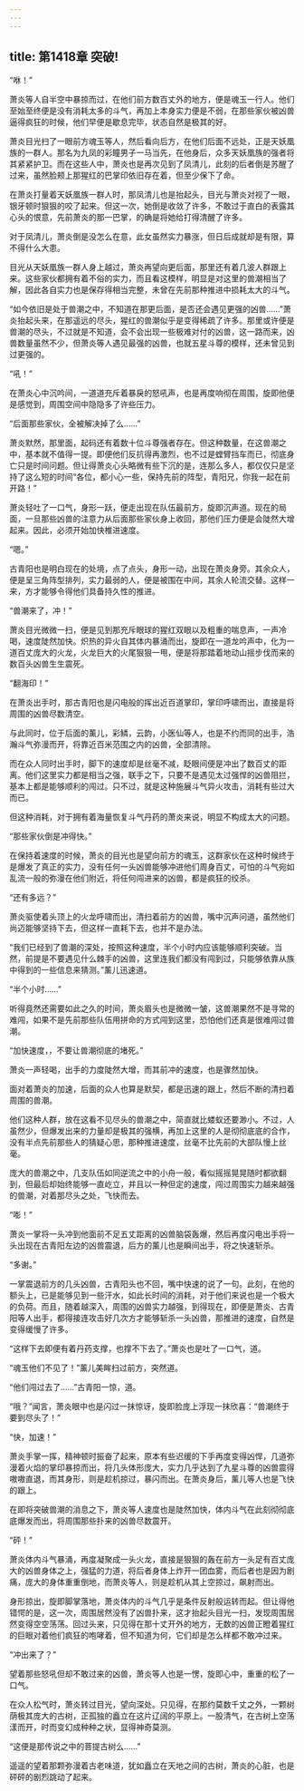 ```yaml
---
---
---
```

title: 第1418章 突破!
---



“咻！”

萧炎等人自半空中暴掠而过，在他们前方数百丈外的地方，便是魂玉一行人。他们至始至终便是没有消耗太多的斗气，再加上本身实力便是不弱，在那些家伙被凶兽逼得疯狂的时候，他们早便是歇息完毕，状态自然是极其的好。

萧炎目光扫了一眼前方魂玉等人，然后看向后方，在他们后面不远处，正是天妖凰族的一群人。那名为九凤的彩瞳男子一马当先，在他身后，众多天妖凰族的强者将其紧紧护卫。而在这些人中，萧炎也是再次见到了凤清儿，此刻的后者倒是苏醒了过来，虽然脸颊上那猩红的巴掌印依旧存在着，但至少保下了命。

在萧炎打量着天妖凰族一群人时，那凤清儿也是抬起头，目光与萧炎对视了一眼，银牙顿时狠狠的咬了起来。但这一次，她倒是收敛了许多，不敢过于直白的表露其心头的恨意，先前萧炎的那一巴掌，的确是将她给打得清醒了许多。

对于凤清儿，萧炎倒是没怎么在意，此女虽然实力暴涨，但日后成就却是有限，算不得什么大患。

目光从天妖凰族一群人身上越过，萧炎再望向更后面，那里还有着几波人群跟上来。这些家伙都拥有着不俗的实力，而且看这模样，明显是对这里的兽潮相当了解，因此各自实力也是保存得相当完整，未曾在先前那种推进中损耗太大的斗气。

“如今依旧是处于兽潮之中，不知道在那更后面，是否还会遇见更强的凶兽……”萧炎抬起头来，在那遥远的尽头，猩红的兽潮似乎是变得稀疏了许多。那里或许便是兽潮的尽头，不过就是不知道，会不会出现一些极难对付的凶兽，这一路而来，凶兽数量虽然不少，但萧炎等人遇见最强的凶兽，也就五星斗尊的模样，还未曾见到过更强的。

“吼！”

在萧炎心中沉吟间，一道道充斥着暴戾的怒吼声，也是再度响彻在周围，旋即他便是感觉到，周围空间中隐隐多了许些压力。

“后面那些家伙，全被解决掉了么……”

萧炎默然，那里面，起码还有着数十位斗尊强者存在。但这种数量，在这兽潮之中，基本就不值得一提。即便他们反抗得再激烈，也不过是螳臂挡车而已，彻底身亡只是时间问题。但让得萧炎心头略微有些下沉的是，连那么多人，都仅仅只是坚持了这么短的时间“各位，都小心一些，保持先前的阵型，青阳兄，你我一起在前开路！”

萧炎轻吐了一口气，身形一跃，便走出现在队伍最前方，旋即沉声道。现在的局面，一旦那些凶兽的注意力从后面那些家伙身上收回，那他们压力便是会陡然大增起来。因此，必须开始加快椎进速度。

“嗯。”

古青阳也是明白现在的处境，点了点头，身形一动，出现在萧炎身旁。其余众人，便是呈三角阵型排列，实力最弱的人，便是被围在中间，其余人轮流交替。这样一来，方才能够令得他们具备持久性的推进。

“兽潮来了，冲！”

萧炎目光微微一扫，便是见到那充斥眼球的猩红双眼以及粗重的喘息声，一声冷喝，速度陡然加快。炽热的异火自其体内暴涌而出，旋即在一道龙吟声中，化为一道百丈庞大的火龙，火龙巨大的火尾狠狠一甩，便是将那踏着地动山摇步伐而来的数百头凶兽生生震死。

“翻海印！”

在萧炎出手时，那古青阳也是闪电般的挥出近百道掌印，掌印呼啸而出，直接是将周围的凶兽尽数清空。

与此同时，位于后面的薰儿，彩鳞，云韵，小医仙等人，也是不约而同的出手，浩瀚斗气弥漫而开，将靠近百米范围之内的凶兽，全部清除。

而在众人同时出手时，脚下的速度却是丝毫不减，眨眼间便是冲出了数百丈的距离。他们这里实力都是相当之强，联手之下，只要不是遇见太过强悍的凶兽阻拦，基本上都是能够顺利的闯过。只不过，就是这种施展斗气异火攻击，消耗有些过大而已。

但这种消耗，对于拥有着海量恢复斗气丹药的萧炎来说，明显不构成太大的问题。

“那些家伙倒是冲得快。”

在保持着速度的时候，萧炎的目光也是望向前方的魂玉，这群家伙在这种时候终于是爆发了真正的实力，没有任何一头凶兽能够冲进他们周身百丈，可怕的斗气宛如乱流一般的弥漫在他们附近，将任何闯进来的凶兽，都是疯狂的绞杀。

“还有多远？”

萧炎驱使着头顶上的火龙呼啸而出，清扫着前方的凶兽，嘴中沉声问道，虽然他们尚迈能够坚持下去，但这样一直耗下去，也并不是办法。

“我们已经到了兽潮的深处，按照这种速度，半个小时内应该能够顺利突破。当然，前提是不要遇见什么棘手的凶兽，这里连我们都没有闯到过，只能够依靠从族中得到的一些信息来猜测。”薰儿迅速道。

“半个小时……”

听得竟然还需要如此之久的时间，萧炎眉头也是微微一皱，这兽潮果然不是寻常的难闯，如果不是先前那些队伍用拼命的方式闯到这里，恐怕他们还真是很难闯过兽潮。

“加快速度，，不要让兽潮彻底的堵死。”

萧炎一声轻喝，出手的力度陡然大增，而其前冲的速度，也是骤然加快。

面对着萧炎的加速，后面的众人也算是默契，都是迅速的跟上，然后不断的清扫着周围的兽潮。

他们这种人群，放在这看不见尽头的兽潮之中，简直就比蝼蚁还要渺小。不过，人虽然少，但爆发出来的力量却是极其的强横，再加上这里的人是彻彻底底的合作，没有半点先前那些人的猜疑心思，那种推进速度，丝毫不比先前的大部队慢上丝毫。

庞大的兽潮之中，几支队伍如同逆流之中的小舟一般，看似摇摇晃晃随时都欲翻到，但最后却始终能够一直屹立，并且以一种但定的速度，闯过周围实力越来越强的兽潮，对着那尽头之处，飞快而去。

“嘭！”

萧炎一掌将一头冲到他面前不足五丈距离的凶兽脑袋轰爆，然后再度闪电出手将一头出现在古青阳左边的凶兽震退，后方的薰儿也是瞬间出手，将之快速斩杀。

“多谢。”

一掌震退前方的几头凶兽，古青阳头也不回，嘴中快速的说了一句。此刻，在他的额头上，已是能够见到一些汗水，如此长时间的消耗，对于他们来说也是一个极大的负荷。而且，随着越深入，周围的凶兽实力越强，到得现在，即便是萧炎、古青阳等人出手，都得接连攻击好几次方才能够斩杀一头凶兽，那推进的速度，自然是变得缓慢了许多。

“这样下去即便有着丹药支撑，也撑不下去了。”萧炎也是吐了一口气，道。

“魂玉他们不见了！”薰儿美眸扫过前方，突然道。

“他们闯过去了……”古青阳一惊，道。

“哦？”闻言，萧炎眼中也是闪过一抹惊讶，旋即脸庞上浮现一抹欣喜：“兽潮终于要到尽头了！”

“快，加速！”

萧炎手掌一挥，精神顿时振奋了起来，原本有些迟缓的下手再度变得凶悍，几道弥漫着火焰的掌印暴掠而出，将几头体形庞大，实力几乎达到了九星斗尊的凶兽震得嗷嗷直退，而其身形，则是趁机掠过，暴闪而出。在萧炎身后，薰儿等人也是飞快的跟上。

在即将突破兽潮的消息之下，萧炎等人速度也是陡然加快，体内斗气在此刻彻彻底底爆发而出，将周围那些扑来的凶兽尽数震开。

“砰！”

萧炎体内斗气暴涌，再度凝聚成一头火龙，直接是狠狠的轰在前方一头足有百丈庞大的凶兽身体之上，强猛的力道，将后者身体上炸开一团血雾，而后者也是因为剧痛，庞大的身体重重倒地，而萧炎等人，则是趁机从其上空掠过，飙射而出。

身形掠出，旋即脚掌落地，萧炎体内的斗气几乎是条件反射般运转而起。但让得他错愕的是，这一次，周围居然没有了凶兽扑来，这才抬起头目光一扫，发现周围居然变得空空荡荡。回过头来，只见得在那十丈开外的地方，无数的凶兽正瞪着猩红的巨眼对着他们疯狂的咆哮着，但不知道为何，它们却是怎么样都不敢冲过来。

“冲出来了？”

望着那些怒吼但却不敢过来的凶兽，萧炎等人也是一愣，旋即心中，重重的松了一口气。

在众人松气时，萧炎转过目光，望向深处。只见得，在那约莫数千丈之外，一颗树荫极其庞大的古树，正孤独的矗立在这片辽阔的平原上。一股清气，在古树上空荡漾而开，时而变幻成种种之状，显得神奇莫测。

“这便是那传说之中的菩提古树么……”

遥遥的望着那颗弥漫着古老味道，犹如矗立在天地之间的古树，萧炎的心脏，也是砰砰的剧烈跳动了起来。